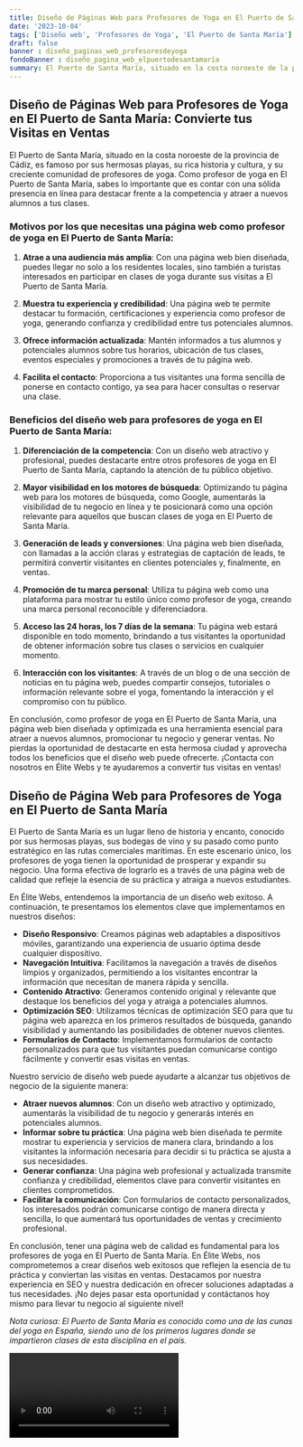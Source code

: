 ```yaml
---
title: Diseño de Páginas Web para Profesores de Yoga en El Puerto de Santa María
date: '2023-10-04'
tags: ['Diseño web', 'Profesores de Yoga', 'El Puerto de Santa María']
draft: false
banner : diseño_paginas_web_profesoresdeyoga
fondoBanner : diseño_pagina_web_elpuertodesantamaría
summary: El Puerto de Santa María, situado en la costa noroeste de la provincia de Cádiz, es famoso por sus hermosas playas, su rica historia y cultura, y su creciente comunidad de profesores de yoga. Como profesor de yoga en El Puerto de Santa María, sabes lo importante que es contar con una sólida presencia en línea para destacar frente a la competencia y atraer a nuevos alumnos a tus clases.
---
```


## Diseño de Páginas Web para Profesores de Yoga en El Puerto de Santa María: Convierte tus Visitas en Ventas

El Puerto de Santa María, situado en la costa noroeste de la provincia de Cádiz, es famoso por sus hermosas playas, su rica historia y cultura, y su creciente comunidad de profesores de yoga. Como profesor de yoga en El Puerto de Santa María, sabes lo importante que es contar con una sólida presencia en línea para destacar frente a la competencia y atraer a nuevos alumnos a tus clases.

### Motivos por los que necesitas una página web como profesor de yoga en El Puerto de Santa María:

1. **Atrae a una audiencia más amplia**: Con una página web bien diseñada, puedes llegar no solo a los residentes locales, sino también a turistas interesados en participar en clases de yoga durante sus visitas a El Puerto de Santa María.

2. **Muestra tu experiencia y credibilidad**: Una página web te permite destacar tu formación, certificaciones y experiencia como profesor de yoga, generando confianza y credibilidad entre tus potenciales alumnos.

3. **Ofrece información actualizada**: Mantén informados a tus alumnos y potenciales alumnos sobre tus horarios, ubicación de tus clases, eventos especiales y promociones a través de tu página web.

4. **Facilita el contacto**: Proporciona a tus visitantes una forma sencilla de ponerse en contacto contigo, ya sea para hacer consultas o reservar una clase.

### Beneficios del diseño web para profesores de yoga en El Puerto de Santa María:

1. **Diferenciación de la competencia**: Con un diseño web atractivo y profesional, puedes destacarte entre otros profesores de yoga en El Puerto de Santa María, captando la atención de tu público objetivo.

2. **Mayor visibilidad en los motores de búsqueda**: Optimizando tu página web para los motores de búsqueda, como Google, aumentarás la visibilidad de tu negocio en línea y te posicionará como una opción relevante para aquellos que buscan clases de yoga en El Puerto de Santa María.

3. **Generación de leads y conversiones**: Una página web bien diseñada, con llamadas a la acción claras y estrategias de captación de leads, te permitirá convertir visitantes en clientes potenciales y, finalmente, en ventas.

4. **Promoción de tu marca personal**: Utiliza tu página web como una plataforma para mostrar tu estilo único como profesor de yoga, creando una marca personal reconocible y diferenciadora.

5. **Acceso las 24 horas, los 7 días de la semana**: Tu página web estará disponible en todo momento, brindando a tus visitantes la oportunidad de obtener información sobre tus clases o servicios en cualquier momento.

6. **Interacción con los visitantes**: A través de un blog o de una sección de noticias en tu página web, puedes compartir consejos, tutoriales o información relevante sobre el yoga, fomentando la interacción y el compromiso con tu público.

En conclusión, como profesor de yoga en El Puerto de Santa María, una página web bien diseñada y optimizada es una herramienta esencial para atraer a nuevos alumnos, promocionar tu negocio y generar ventas. No pierdas la oportunidad de destacarte en esta hermosa ciudad y aprovecha todos los beneficios que el diseño web puede ofrecerte. ¡Contacta con nosotros en Élite Webs y te ayudaremos a convertir tus visitas en ventas!

<GifSeo />

<Cta />

## Diseño de Página Web para Profesores de Yoga en El Puerto de Santa María

El Puerto de Santa María es un lugar lleno de historia y encanto, conocido por sus hermosas playas, sus bodegas de vino y su pasado como punto estratégico en las rutas comerciales marítimas. En este escenario único, los profesores de yoga tienen la oportunidad de prosperar y expandir su negocio. Una forma efectiva de lograrlo es a través de una página web de calidad que refleje la esencia de su práctica y atraiga a nuevos estudiantes.

En Élite Webs, entendemos la importancia de un diseño web exitoso. A continuación, te presentamos los elementos clave que implementamos en nuestros diseños:

- **Diseño Responsivo**: Creamos páginas web adaptables a dispositivos móviles, garantizando una experiencia de usuario óptima desde cualquier dispositivo.
- **Navegación Intuitiva**: Facilitamos la navegación a través de diseños limpios y organizados, permitiendo a los visitantes encontrar la información que necesitan de manera rápida y sencilla.
- **Contenido Atractivo**: Generamos contenido original y relevante que destaque los beneficios del yoga y atraiga a potenciales alumnos.
- **Optimización SEO**: Utilizamos técnicas de optimización SEO para que tu página web aparezca en los primeros resultados de búsqueda, ganando visibilidad y aumentando las posibilidades de obtener nuevos clientes.
- **Formularios de Contacto**: Implementamos formularios de contacto personalizados para que tus visitantes puedan comunicarse contigo fácilmente y convertir esas visitas en ventas.

Nuestro servicio de diseño web puede ayudarte a alcanzar tus objetivos de negocio de la siguiente manera:

- **Atraer nuevos alumnos**: Con un diseño web atractivo y optimizado, aumentarás la visibilidad de tu negocio y generarás interés en potenciales alumnos.
- **Informar sobre tu práctica**: Una página web bien diseñada te permite mostrar tu experiencia y servicios de manera clara, brindando a los visitantes la información necesaria para decidir si tu práctica se ajusta a sus necesidades.
- **Generar confianza**: Una página web profesional y actualizada transmite confianza y credibilidad, elementos clave para convertir visitantes en clientes comprometidos.
- **Facilitar la comunicación**: Con formularios de contacto personalizados, los interesados podrán comunicarse contigo de manera directa y sencilla, lo que aumentará tus oportunidades de ventas y crecimiento profesional.

En conclusión, tener una página web de calidad es fundamental para los profesores de yoga en El Puerto de Santa María. En Élite Webs, nos comprometemos a crear diseños web exitosos que reflejen la esencia de tu práctica y conviertan las visitas en ventas. Destacamos por nuestra experiencia en SEO y nuestra dedicación en ofrecer soluciones adaptadas a tus necesidades. ¡No dejes pasar esta oportunidad y contáctanos hoy mismo para llevar tu negocio al siguiente nivel!

*Nota curiosa: El Puerto de Santa María es conocido como una de las cunas del yoga en España, siendo uno de los primeros lugares donde se impartieron clases de esta disciplina en el país.*

<Video />

<CtaBot job='Profesores de Yoga' city='El Puerto de Santa María'/>

<Gmaps query='El Puerto de Santa María+españa+maps' />
